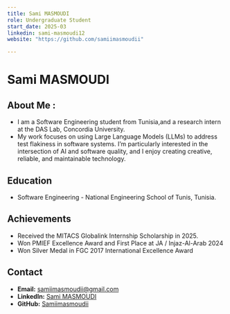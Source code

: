 ```yaml
---
title: Sami MASMOUDI
role: Undergraduate Student
start_date: 2025-03
linkedin: sami-masmoudi12 
website: "https://github.com/samiimasmoudii"

---
```


# Sami MASMOUDI

## About Me : 
- I am a Software Engineering student from Tunisia,and a research intern at the DAS Lab, Concordia University. 
- My work focuses on using Large Language Models (LLMs) to address test flakiness in software systems. I’m particularly interested in the intersection of AI and software quality, and I enjoy creating creative, reliable, and maintainable technology.






## Education
- Software Engineering - National Engineering School of Tunis, Tunisia.


## Achievements
- Received the MITACS Globalink Internship Scholarship in 2025.
- Won PMIEF Excellence Award and First Place at JA / Injaz-Al-Arab 2024
- Won Silver Medal in FGC 2017 International Excellence Award


## Contact
- **Email:** samiimasmoudii@gmail.com
- **LinkedIn:** [Sami MASMOUDI](https://www.linkedin.com/in/sami-masmoudi12/)
- **GitHub:** [Samiimasmoudii](https://github.com/samiimasmoudii)
